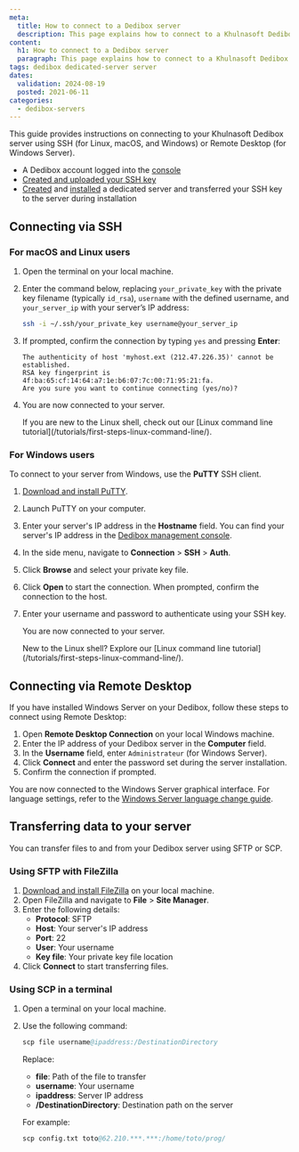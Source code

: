 ```yaml
---
meta:
  title: How to connect to a Dedibox server
  description: This page explains how to connect to a Khulnasoft Dedibox server using SSH or RDP
content:
  h1: How to connect to a Dedibox server
  paragraph: This page explains how to connect to a Khulnasoft Dedibox server using SSH or RDP
tags: dedibox dedicated-server server 
dates:
  validation: 2024-08-19
  posted: 2021-06-11
categories:
  - dedibox-servers
---
```


This guide provides instructions on connecting to your Khulnasoft Dedibox server using SSH (for Linux, macOS, and Windows) or Remote Desktop (for Windows Server).

<Macro id="requirements" />

- A Dedibox account logged into the [console](https://console.online.net)
- [Created and uploaded your SSH key](/dedibox-console/account/how-to/upload-an-ssh-key/)
- [Created](/dedibox/dedicated-servers/how-to/order-a-server/) and [installed](/dedibox/dedicated-servers/how-to/install-a-server/) a dedicated server and transferred your SSH key to the server during installation

## Connecting via SSH

### For macOS and Linux users

1. Open the terminal on your local machine.
2. Enter the command below, replacing `your_private_key` with the private key filename (typically `id_rsa`), `username` with the defined username, and `your_server_ip` with your server’s IP address:
    ```bash
    ssh -i ~/.ssh/your_private_key username@your_server_ip
    ```
3. If prompted, confirm the connection by typing `yes` and pressing **Enter**:
    ```
    The authenticity of host 'myhost.ext (212.47.226.35)' cannot be established.
    RSA key fingerprint is 4f:ba:65:cf:14:64:a7:1e:b6:07:7c:00:71:95:21:fa.
    Are you sure you want to continue connecting (yes/no)?
    ```
4. You are now connected to your server.

    <Message type="tip">
    If you are new to the Linux shell, check out our [Linux command line tutorial](/tutorials/first-steps-linux-command-line/).
    </Message>

### For Windows users

To connect to your server from Windows, use the **PuTTY** SSH client.

1. [Download and install PuTTY](https://www.chiark.greenend.org.uk/~sgtatham/putty/latest.html).
2. Launch PuTTY on your computer.
3. Enter your server's IP address in the **Hostname** field.
    <Message type="tip">
      You can find your server's IP address in the [Dedibox management console](https://console.online.net/en/server/list).
    </Message>
4. In the side menu, navigate to **Connection** > **SSH** > **Auth**.
5. Click **Browse** and select your private key file.
6. Click **Open** to start the connection. When prompted, confirm the connection to the host.
7. Enter your username and password to authenticate using your SSH key.

    You are now connected to your server.

    <Message type="tip">
    New to the Linux shell? Explore our [Linux command line tutorial](/tutorials/first-steps-linux-command-line/).
    </Message>

## Connecting via Remote Desktop

If you have installed Windows Server on your Dedibox, follow these steps to connect using Remote Desktop:

1. Open **Remote Desktop Connection** on your local Windows machine.
2. Enter the IP address of your Dedibox server in the **Computer** field.
3. In the **Username** field, enter `Administrateur` (for Windows Server).
4. Click **Connect** and enter the password set during the server installation.
5. Confirm the connection if prompted.

You are now connected to the Windows Server graphical interface. For language settings, refer to the [Windows Server language change guide](/dedibox/dedicated-servers/how-to/change-win-server-language/).

## Transferring data to your server

You can transfer files to and from your Dedibox server using SFTP or SCP.

### Using SFTP with FileZilla

1. [Download and install FileZilla](https://filezilla-project.org) on your local machine.
2. Open FileZilla and navigate to **File** > **Site Manager**.
3. Enter the following details:
    - **Protocol**: SFTP
    - **Host**: Your server's IP address
    - **Port**: 22
    - **User**: Your username
    - **Key file**: Your private key file location
4. Click **Connect** to start transferring files.

### Using SCP in a terminal

1. Open a terminal on your local machine.
2. Use the following command:
    ```s
    scp file username@ipaddress:/DestinationDirectory
    ```
    Replace:
    - **file**: Path of the file to transfer
    - **username**: Your username
    - **ipaddress**: Server IP address
    - **/DestinationDirectory**: Destination path on the server

    For example:
    ```s
    scp config.txt toto@62.210.***.***:/home/toto/prog/
    ```